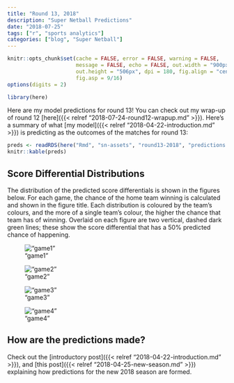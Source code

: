 ```yaml
---
title: "Round 13, 2018"
description: "Super Netball Predictions"
date: "2018-07-25"
tags: ["r", "sports analytics"]
categories: ["blog", "Super Netball"]
---
```


<!-- Time-stamp: <2018-07-25 19:13:04 (slane)> -->

```r
knitr::opts_chunk$set(cache = FALSE, error = FALSE, warning = FALSE,
                      message = FALSE, echo = FALSE, out.width = "900px",
                      out.height = "506px", dpi = 180, fig.align = "center",
                      fig.asp = 9/16)
options(digits = 2)

```

```r
library(here)

```

Here are my model predictions for round 13! You can check out my wrap-up of round 12 [here]({{< relref "2018-07-24-round12-wrapup.md" >}}). Here's a summary of what [my model]({{< relref "2018-04-22-introduction.md" >}}) is predicting as the outcomes of the matches for round 13:

```r
preds <- readRDS(here("Rmd", "sn-assets", "round13-2018", "predictions.rds"))
knitr::kable(preds)

```

## Score Differential Distributions

The distribution of the predicted score differentials is shown in the figures below. For each game, the chance of the home team winning is calculated and shown in the figure title. Each distribution is coloured by the team's colours, and the more of a single team's colour, the higher the chance that team has of winning. Overlaid on each figure are two vertical, dashed dark green lines; these show the score differential that has a 50% predicted chance of happening.

!["game1"](sn-assets/round13-2018/game-1.png)

!["game2"](sn-assets/round13-2018/game-2.png)

!["game3"](sn-assets/round13-2018/game-3.png)

!["game4"](sn-assets/round13-2018/game-4.png)

## How are the predictions made?

Check out the [introductory post]({{< relref "2018-04-22-introduction.md" >}}), and [this post]({{< relref "2018-04-25-new-season.md" >}}) explaining how predictions for the new 2018 season are formed.
